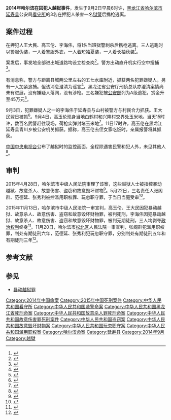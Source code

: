 {{Infobox civilian attack
|title=2014年哈尔滨在囚犯人越狱事件
|image=
|caption=
|map=
|map_caption=
|location={{CHN}}[[黑龙江省|黑龙江省]][[哈尔滨市|哈尔滨市]][[延寿县|延寿县]]公安局[[看守所|看守所]]
|coordinates={{coord|45|21|27.1|N|128|24|19.48|E|display=inline,title}}
|date=2014年9月2日
|time=
|timezone=[[UTC+8|UTC+8]]
|target=
|motive=
|type=[[殴打|殴打]]、[[刺杀|刺杀]]
|weapontitle=
|weapons=
|fatalities=1人
|injuries=
|victim=狱警
|perp=
|susperp=王大民（死刑）、高玉伦（死刑）、李海伟（无期徒刑）
|numpart=
|dfen=
}}
'''2014年哈尔滨在囚犯人越狱事件'''，发生于9月2日早晨6时许，[[黑龙江省|黑龙江省]][[哈尔滨市|哈尔滨市]][[延寿县|延寿县]]公安局[[看守所|看守所]]的3名在押犯人杀害一名[[狱警|狱警]]后携枪逃离。

== 案件过程 ==

在押犯人王大民、高玉伦、李海伟，将1名当班狱警刺杀后携枪逃离。三人逃跑时以警服伪装，一人着警服外衣，一人着短袖夏装，一人着长袖秋装<ref>{{cite news|title=哈尔滨3嫌犯杀害民警后越狱 千余警力出动搜捕|url=http://news.qq.com/a/20140903/004182.htm|accessdate=2014-09-06|newspaper=腾讯网|date=2014-09-03|archive-date=2014-09-07|archive-url=https://web.archive.org/web/20140907101813/http://news.qq.com/a/20140903/004182.htm|dead-url=no}}</ref>。

案发后，事发地全部进出城道路均设立检查岗<ref>{{cite news|author=中国新闻网|title=黑龙江延寿戒严围堵3名杀警逃犯 出城口设检查站|url=http://hlj.sina.com.cn/news/s/2014-09-02/1346143470.html|accessdate=2014-09-06|newspaper=新浪|date=2014-09-02|archive-url=https://web.archive.org/web/20160304142418/http://hlj.sina.com.cn/news/s/2014-09-02/1346143470.html|archive-date=2016-03-04|dead-url=yes}}</ref>。警方出动直升机实行空中搜捕<ref>{{cite news|title=哈尔滨调警用直升机搜捕三逃犯|url=http://news.xinhuanet.com/legal/2014-09/03/c_126951112.htm|accessdate=2014-09-06|newspaper=新华社|date=2014-09-03}}</ref>。

有消息称，警方与距离县城两公里左右的五七水库附近，抓获两名犯罪嫌疑人，另有一人加紧追捕。但该消息澄清为谣言<ref>{{cite news|author=晶报|title=黑龙江延寿县3嫌犯杀警乔装越狱|url=http://news.ifeng.com/a/20140903/41842122_0.shtml|accessdate=2014-09-06|newspaper=凤凰网|date=2014-09-03|archive-date=2014-09-06|archive-url=https://web.archive.org/web/20140906203554/http://news.ifeng.com/a/20140903/41842122_0.shtml|dead-url=no}}</ref>。黑龙江省公安厅刑侦总队亦澄清案情尚未有进展，没有嫌疑人落网，没有涉枪。三名嫌犯被[[中华人民共和国公安部|公安部]]列为A级逃犯，赏金升至45万元<ref>{{cite news|title=黑龙江杀警脱逃三嫌犯被列为A级逃犯 悬赏金升至45万元|url=http://news.xinhuanet.com/legal/2014-09/03/c_126949886.htm|accessdate=2014-09-06|newspaper=新华网|date=2014-09-03|archive-date=2014-09-06|archive-url=https://web.archive.org/web/20140906202257/http://news.xinhuanet.com/legal/2014-09/03/c_126949886.htm|dead-url=no}}</ref>。

9月3日，犯罪嫌疑人之一的李海伟于延寿县与山村被警方与村民合力抓获。王大民翌日被抓<ref>{{cite news|title=哈尔滨杀警越狱逃犯已有2人落网 仅余1人在逃|url=http://news.qq.com/a/20140904/002430.htm|accessdate=2014-09-06|newspaper=腾讯网|date=2014-09-04|archive-date=2014-09-07|archive-url=https://web.archive.org/web/20140907121854/http://news.qq.com/a/20140904/002430.htm|dead-url=no}}</ref>。9月4日，高玉伦现身当地白鹤村和兴隆村交界处玉米地。当天15时许，数百名武警赶往现场，荷枪实弹封堵玉米地<ref>{{cite news|title=武警5米一人搜捕杀警越狱犯（图）|url=http://military.people.com.cn/n/2014/0905/c1011-25609315.html|accessdate=2014-09-06|newspaper=中国新闻网|date=2014-09-03|archive-date=2015-05-01|archive-url=https://web.archive.org/web/20150501041451/http://military.people.com.cn/n/2014/0905/c1011-25609315.html|dead-url=no}}</ref>。11日17时许，高玉伦在黑龙江延寿县青川乡被公安机关抓获。据称，高玉伦去侄女家吃饭时，亲属报警将其抓获。

[[中国中央电视台|中国中央电视台]]公布了越狱时的监控画面，全程除遇害民警和犯人外，未见其他人<ref>{{cite news|title=黑龙江越狱杀警画面曝光 全程未见其他狱警|url=http://news.xinhuanet.com/yzyd/legal/20140905/c_126957469.htm|accessdate=2014-09-06|newspaper=新华网|date=2014-09-05}}</ref>。

==审判==
2015年4月28日，哈尔滨市中级人民法院审理了该案，这些越狱人士被指控暴动越狱、故意杀人、故意伤害、盗窃和故意毁坏财物<ref>{{cite news|title=黑龙江看守所杀警越狱案被害民警提审不锁门|url=http://www.chinacourt.org/article/detail/2015/04/id/1605367.shtml|accessdate=2015年4月29日|newspaper=中国法院网|date=2015年4月29日|archive-date=2016年3月4日|archive-url=https://web.archive.org/web/20160304131624/http://www.chinacourt.org/article/detail/2015/04/id/1605367.shtml|dead-url=no}}</ref>。5月22日，三名责任人张阁群、范德延、张秀利被控滥用职权罪、玩忽职守罪，于当日当庭受审<ref>{{cite news|title=黑龙江延寿县看守所“9.2”逃脱案3名责任人受审|url=http://china.cnr.cn/NewsFeeds/20150522/t20150522_518617471.shtml|accessdate=2015年5月22日|newspaper=央广网|date=2015年5月22日|archive-date=2016年3月6日|archive-url=https://web.archive.org/web/20160306183047/http://china.cnr.cn/NewsFeeds/20150522/t20150522_518617471.shtml|dead-url=no}}</ref>。

2015年11月13日，哈尔滨市中级人民法院一审宣判，高玉伦、王大民因犯暴动越狱、故意杀人、故意伤害、盗窃和故意毁坏财物罪，被判死刑，李海伟因犯暴动越狱、故意杀人、故意伤害、盗窃和故意毁坏财物罪，被判无期徒刑，三人均剥夺[[政治权利|政治权利]]终身<ref>{{cite news|title=黑龙江延寿县"杀警越狱案"宣判 2人死刑1人无期|url=http://china.huanqiu.com/article/2015-11/7971341.html?from=bdwz|accessdate=2015年11月13日|newspaper=中新社|date=2015年11月13日|archive-date=2015年11月17日|archive-url=https://web.archive.org/web/20151117022357/http://china.huanqiu.com/article/2015-11/7971341.html?from=bdwz|dead-url=no}}</ref>。11月20日，哈尔滨市[[松北区|松北区]]人民法院一审宣判，张阁群犯滥用职权罪，判处有期徒刑六年，范德延、张秀利犯玩忽职守罪，分别判处有期徒刑五年和有期徒刑三年<ref>{{cite news|title=黑龙江杀警越狱案责任人涉滥用职权玩忽职守今日宣判|url=http://www.legaldaily.com.cn/index_article/content/2015-11/20/content_6364717.htm?node=5955|accessdate=2015年11月20日|newspaper=中国新闻网|date=2015年11月20日|archive-date=2015年11月20日|archive-url=https://web.archive.org/web/20151120192838/http://www.legaldaily.com.cn/index_article/content/2015-11/20/content_6364717.htm?node=5955|dead-url=no}}</ref>。

== 参考文献 ==
{{Reflist|2}}

== 参见 ==
* [[暴动越狱罪|暴动越狱罪]]

[[Category:2014年中国命案|Category:2014年中国命案]]
[[Category:2015年中国死刑案件|Category:2015年中国死刑案件]]
[[Category:中华人民共和国看守所|Category:中华人民共和国看守所]]
[[Category:中华人民共和国袭警命案|Category:中华人民共和国袭警命案]]
[[Category:中华人民共和国黑龙江省死刑命案|Category:中华人民共和国黑龙江省死刑命案]]
[[Category:中华人民共和国故意杀人罪死刑命案|Category:中华人民共和国故意杀人罪死刑命案]]
[[Category:中华人民共和国故意伤害罪死刑案件|Category:中华人民共和国故意伤害罪死刑案件]]
[[Category:中华人民共和国盗窃案|Category:中华人民共和国盗窃案]]
[[Category:中华人民共和国故意毁坏财物案|Category:中华人民共和国故意毁坏财物案]]
[[Category:中华人民共和国玩忽职守案|Category:中华人民共和国玩忽职守案]]
[[Category:中华人民共和国滥用职权案|Category:中华人民共和国滥用职权案]]
[[Category:哈尔滨命案|Category:哈尔滨命案]]
[[Category:延寿县|Category:延寿县]]
[[Category:2014年9月|Category:2014年9月]]
[[Category:越獄|Category:越獄]]